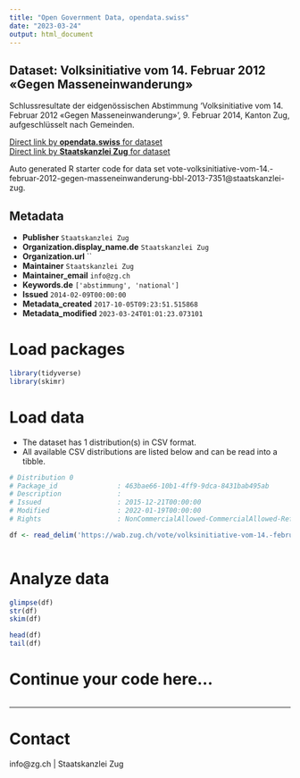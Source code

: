 ```yaml
---
title: "Open Government Data, opendata.swiss"
date: "2023-03-24"
output: html_document
---
```


## Dataset: Volksinitiative vom 14. Februar 2012 «Gegen Masseneinwanderung»

Schlussresultate der eidgenössischen Abstimmung 'Volksinitiative vom 14. Februar 2012 «Gegen Masseneinwanderung»', 9. Februar 2014, Kanton Zug, aufgeschlüsselt nach Gemeinden.

[Direct link by **opendata.swiss** for dataset](https://opendata.swiss/de/dataset/volksinitiative-vom-14-februar-2012-gegen-masseneinwanderung)<br>
[Direct link by **Staatskanzlei Zug** for dataset](https://wab.zug.ch/vote/volksinitiative-vom-14.-februar-2012-gegen-masseneinwanderung-bbl-2013-7351/data)

Auto generated R starter code for data set vote-volksinitiative-vom-14.-februar-2012-gegen-masseneinwanderung-bbl-2013-7351@staatskanzlei-zug.

## Metadata

- **Publisher** `Staatskanzlei Zug`
- **Organization.display_name.de** `Staatskanzlei Zug`
- **Organization.url** ``
- **Maintainer** `Staatskanzlei Zug`
- **Maintainer_email** `info@zg.ch`
- **Keywords.de** `['abstimmung', 'national']`
- **Issued** `2014-02-09T00:00:00`
- **Metadata_created** `2017-10-05T09:23:51.515868`
- **Metadata_modified** `2023-03-24T01:01:23.073101`


# Load packages

```r

library(tidyverse)
library(skimr)

```

# Load data

-   The dataset has 1 distribution(s) in CSV format.
-   All available CSV distributions are listed below and can be read into a tibble.

```r

# Distribution 0
# Package_id               : 463bae66-10b1-4ff9-9dca-8431bab495ab
# Description              : 
# Issued                   : 2015-12-21T00:00:00
# Modified                 : 2022-01-19T00:00:00
# Rights                   : NonCommercialAllowed-CommercialAllowed-ReferenceRequired

df <- read_delim('https://wab.zug.ch/vote/volksinitiative-vom-14.-februar-2012-gegen-masseneinwanderung-bbl-2013-7351/data-csv')



```

# Analyze data

```r

glimpse(df)
str(df)
skim(df)

head(df)
tail(df)

```

# Continue your code here...

```r

```

------------------------------------------------------------------------

# Contact

info@zg.ch | Staatskanzlei Zug
